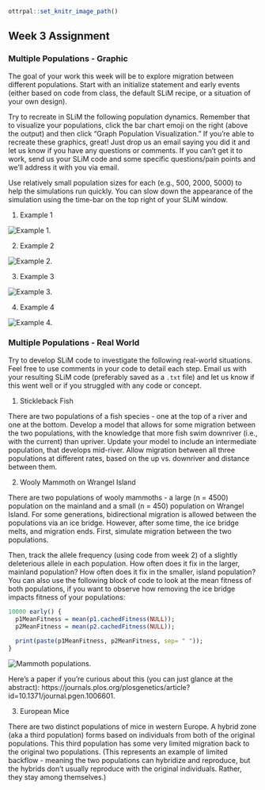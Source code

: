 ```r
ottrpal::set_knitr_image_path()
``` 

## Week 3 Assignment

### Multiple Populations - Graphic 

The goal of your work this week will be to explore migration between different populations. Start with an initialize statement and early events (either based on code from class, the default SLiM recipe, or a situation of your own design). 

Try to recreate in SLiM the following population dynamics. Remember that to visualize your populations, click the bar chart emoji on the right (above the output) and then click "Graph Population Visualization." If you're able to recreate these graphics, great! Just drop us an email saying you did it and let us know if you have any questions or comments. If you can't get it to work, send us your SLiM code and some specific questions/pain points and we'll address it with you via email.

Use relatively small population sizes for each (e.g., 500, 2000, 5000) to help the simulations run quickly. You can slow down the appearance of the simulation using the time-bar on the top right of your SLiM window. 

1. Example 1 

<img src="img/week3/example1.png" title="Example 1" alt="Example 1." style="display: block; margin: auto;" />

2. Example 2

<img src="img/week3/example2.png" title="Example 2" alt="Example 2." style="display: block; margin: auto;" />

3. Example 3

<img src="img/week3/example3.png" title="Example 3" alt="Example 3." style="display: block; margin: auto;" />

4. Example 4 

<img src="img/week3/example4.png" title="Example 4" alt="Example 4." style="display: block; margin: auto;" />

### Multiple Populations - Real World 

Try to develop SLiM code to investigate the following real-world situations. Feel free to use comments in your code to detail each step. Email us with your resulting SLiM code (preferably saved as a `.txt` file) and let us know if this went well or if you struggled with any code or concept. 

1. Stickleback Fish

There are two populations of a fish species - one at the top of a river and one at the bottom. Develop a model that allows for some migration between the two populations, with the knowledge that more fish swim downriver (i.e., with the current) than upriver. Update your model to include an intermediate population, that develops mid-river. Allow migration between all three populations at different rates, based on the up vs. downriver and distance between them. 

2. Wooly Mammoth on Wrangel Island 

There are two populations of wooly mammoths - a large (n = 4500) population on the mainland and a small (n = 450) population on Wrangel Island. For some generations, bidirectional migration is allowed between the populations via an ice bridge. However, after some time, the ice bridge melts, and migration ends. First, simulate migration between the two populations. 

Then, track the allele frequency (using code from week 2) of a slightly deleterious allele in each population. How often does it fix in the larger, mainland population? How often does it fix in the smaller, island population? You can also use the following block of code to look at the mean fitness of both populations, if you want to observe how removing the ice bridge impacts fitness of your populations: 

```r
10000 early() { 
  p1MeanFitness = mean(p1.cachedFitness(NULL));
  p2MeanFitness = mean(p2.cachedFitness(NULL)); 
  
  print(paste(p1MeanFitness, p2MeanFitness, sep= " "));
}
```

<img src="img/mammoth_wrangel.png" title="Mammoth populations" alt="Mammoth populations." style="display: block; margin: auto;" />

Here's a paper if you're curious about this (you can just glance at the abstract): https://journals.plos.org/plosgenetics/article?id=10.1371/journal.pgen.1006601. 

3. European Mice 

There are two distinct populations of mice in western Europe. A hybrid zone (aka a third population) forms based on individuals from both of the original populations. This third population has some very limited migration back to the original two populations. (This represents an example of limited backflow - meaning the two populations can hybridize and reproduce, but the hybrids don't usually reproduce with the original individuals. Rather, they stay among themselves.)







